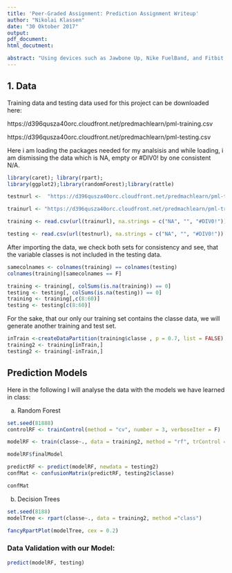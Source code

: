```yaml
---
title: 'Peer-Graded Assignment: Prediction Assignment Writeup'
author: "Nikolai Klassen"
date: "30 Oktober 2017"
output: 
pdf_document:
html_docutment:

abstract: "Using devices such as Jawbone Up, Nike FuelBand, and Fitbit it is now possible to collect a large amount of data about personal activity relatively inexpensively. These type of devices are part of the quantified self movement - a group of enthusiasts who take measurements about themselves regularly to improve their health, to find patterns in their behavior, or because they are tech geeks. One thing that people regularly do is quantify how much of a particular activity they do, but they rarely quantify how well they do it. In this project, your goal will be to use data from accelerometers on the belt, forearm, arm, and dumbell of 6 participants. They were asked to perform barbell lifts correctly and incorrectly in 5 different ways. More information is available from the website here: http://groupware.les.inf.puc-rio.br/har (see the section on the Weight Lifting Exercise Dataset)."
---
```


## 1. Data

Training data and testing data used for this project can be downloaded here:

https://d396qusza40orc.cloudfront.net/predmachlearn/pml-training.csv


https://d396qusza40orc.cloudfront.net/predmachlearn/pml-testing.csv

Here i am loading the  packages needed for my analsisis and while loading, i am dismissing the data which is NA, empty or #DIV0! by one consistent N/A. 

```r
library(caret); library(rpart);
library(ggplot2);library(randomForest);library(rattle)
```


```r
testnurl <-  "https://d396qusza40orc.cloudfront.net/predmachlearn/pml-testing.csv"

trainurl <- "https://d396qusza40orc.cloudfront.net/predmachlearn/pml-training.csv"

training <- read.csv(url(trainurl), na.strings = c("NA", "", "#DIV0!"))

testing <- read.csv(url(testnurl), na.strings = c("NA", "", "#DIV0!"))

```

After importing the data, we check both sets for consistency and see, that the variable classes is not included in the testing data. 

```r
samecolnames <- colnames(training) == colnames(testing)
colnames(training)[samecolnames == F]

```


```r
training <- training[, colSums(is.na(training)) == 0]
testing <- testing[, colSums(is.na(testing)) == 0]
training <- training[,c(8:60)]
testing <- testing[c(8:60)]

```

For the sake, that our only our training set contains the classe data, we will generate another training and test set.

```r
inTrain <-createDataPartition(training$classe , p = 0.7, list = FALSE)
training2 <- training[inTrain,]
testing2 <- training[-inTrain,]
```

## Prediction Models 

Here in the following I will analyse the data with the models we have learned in class: 

a) Random Forest


```r
set.seed(81888)
controlRF <- trainControl(method = "cv", number = 3, verboseIter = F)

modelRF <- train(classe~., data = training2, method = "rf", trControl = controlRF)

modelRF$finalModel
```




```r
predictRF <- predict(modelRF, newdata = testing2)
confMat <- confusionMatrix(predictRF, testing2$classe)

confMat
```

b) Decision Trees 
```r
set.seed(8188)
modelTree <- rpart(classe~., data = training2, method ="class")

fancyRpartPlot(modelTree, cex = 0.2)
```


### Data Validation with our Model:

```r
predict(modelRF, testing)
```

